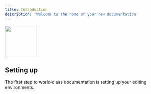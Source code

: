 ```yaml
---
title: Introduction
description: 'Welcome to the home of your new documentation'
---
```


<img
  height="100"
  src="/images/diagram.svg"
/>


## Setting up

The first step to world-class documentation is setting up your editing environments.
